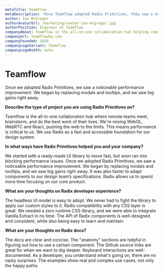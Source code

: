 ```yaml
---
metaTitle: Teamflow
metaDescription: 'Once Teamflow adopted Radix Primitives, they saw a noticeable performance improvement right away. It was also faster to adapt components to their design team’s specifications and allowed them to spend more time focusing on their core product.'
author: Ian McGregor
authorAvatarUrl: /marketing/avatar-ian-mcgregor.jpg
authorPosition: Engineer at Teamflow
companyAbout: Teamflow is the all-in-one collaboration hub helping remote and hybrid teams collaborate with the least possible amount of friction.
companyUrl: teamflowhq.com
companyFounded: 2020
companyLogoVariant: Teamflow
companyLogoWidth: auto
---
```


# Teamflow

<HeroQuote>
  Once we adopted Radix Primitives, we saw a noticeable performance improvement.
  We began by replacing modals and tooltips, and we saw big gains right away.
</HeroQuote>

**Describe the type of project you are using Radix Primitives on?**

Teamflow is the all-in-one collaboration hub where remote teams meet, brainstorm, and do the best work of their lives. We're mixing WebGL, WebRTC and React, pushing the web to the limits. This means performance is critical to us. We use Radix as a fast and accessible foundation for our design system.

**In what ways have Radix Primitives helped you and your company?**

We started with a ready-made UI library to move fast, but soon ran into blocking performance issues. Once we adopted Radix Primitives, we saw a noticeable performance improvement. We began by replacing modals and tooltips, and we saw big gains right away. It was also faster to adapt components to our design team’s specifications. Radix allows us to spend more time focusing on our core product.

**What are your thoughts on Radix developer experience?**

The headless UI model is easy to adopt. We never had to fight the library to apply our custom styles to it. Radix compatibility with any CSS layer is great. We needed a zero runtime CSS library, and we were able to integrate Vanilla Extract in no time. The API of Radix components is well-designed and consistent, while also being easy to learn and maintain.

**What are your thoughts on Radix docs?**

The docs are clear and concise. The "anatomy" sections are helpful in figuring out how to use a certain component. The Github source links are great for when we want to dig deeper. Keyboard interactions are well-documented. As a developer, you understand what's going on, there are no nasty surprises. The examples show real and complex use cases, not only the happy paths.
